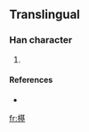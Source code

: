 ==Translingual==

===Han character===
{{Han char|rn=75|rad=木|as=11|sn=15|four=|canj=木廿金土 (DTCG)}}

# {{defn|Han|sort=木11}}

====References====
* {{Han ref|kx=0551.181|hdz=21273.041|uh=6A2D|ud=27181}}

[[fr:樭]]